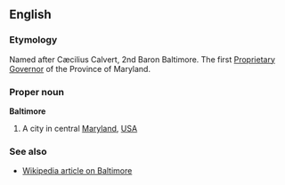 {{encyclopaedic}}
==English==
===Etymology===
Named after Cæcilius Calvert, 2nd Baron Baltimore. The first [[Proprietary Governor]] of the Province of Maryland.

===Proper noun===
'''Baltimore'''

# A city in central [[Maryland]], [[USA]]

===See also===
*[[w:Baltimore|Wikipedia article on Baltimore]]